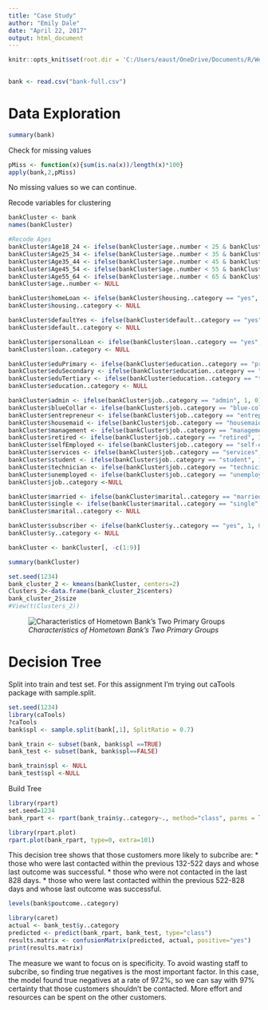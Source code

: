```yaml
---
title: "Case Study"
author: "Emily Dale"
date: "April 22, 2017"
output: html_document
---
```


```r
knitr::opts_knit$set(root.dir = 'C:/Users/eaust/OneDrive/Documents/R/Week6/data')
 
```

```r
bank <- read.csv("bank-full.csv")
```

# Data Exploration

```r
summary(bank)
```

Check for missing values
```r
pMiss <- function(x){sum(is.na(x))/length(x)*100}
apply(bank,2,pMiss)

```
No missing values so we can continue.

Recode variables for clustering

```r
bankCluster <- bank
names(bankCluster)
```

```r
#Recode Ages
bankCluster$Age18_24 <- ifelse(bankCluster$age..number < 25 & bankCluster$age..number >= 18, 1, 0)
bankCluster$Age25_34 <- ifelse(bankCluster$age..number < 35 & bankCluster$age..number >= 25, 1, 0)
bankCluster$Age35_44 <- ifelse(bankCluster$age..number < 45 & bankCluster$age..number >= 35, 1, 0)
bankCluster$Age45_54 <- ifelse(bankCluster$age..number < 55 & bankCluster$age..number >= 45, 1, 0)
bankCluster$Age55_64 <- ifelse(bankCluster$age..number < 65 & bankCluster$age..number >= 55, 1, 0)
bankCluster$age..number <- NULL
```

```r
bankCluster$homeLoan <- ifelse(bankCluster$housing..category == "yes", 1, 0)
bankCluster$housing..category <- NULL
```

```r
bankCluster$defaultYes <- ifelse(bankCluster$default..category == "yes", 1, 0)
bankCluster$default..category <- NULL
```

```r
bankCluster$personalLoan <- ifelse(bankCluster$loan..category == "yes", 1, 0)
bankCluster$loan..category <- NULL
```


```r
bankCluster$eduPrimary <- ifelse(bankCluster$education..category == "primary", 1, 0)
bankCluster$eduSecondary <- ifelse(bankCluster$education..category == "secondary", 1, 0)
bankCluster$eduTertiary <- ifelse(bankCluster$education..category == "tertiary", 1, 0)
bankCluster$education..category <- NULL
```

```r
bankCluster$admin <- ifelse(bankCluster$job..category == "admin", 1, 0)
bankCluster$blueCollar <- ifelse(bankCluster$job..category == "blue-collar", 1, 0)
bankCluster$entrepreneur <- ifelse(bankCluster$job..category == "entrepreneur",1, 0)
bankCluster$housemaid <- ifelse(bankCluster$job..category == "housemaid", 1, 0)
bankCluster$management <- ifelse(bankCluster$job..category == "management", 1, 0)
bankCluster$retired <- ifelse(bankCluster$job..category == "retired", 1, 0)
bankCluster$selfEmployed <- ifelse(bankCluster$job..category == "self-employed", 1, 0)
bankCluster$services <- ifelse(bankCluster$job..category == "services", 1, 0)
bankCluster$student <- ifelse(bankCluster$job..category == "student", 1, 0)
bankCluster$technician <- ifelse(bankCluster$job..category == "technician", 1, 0)
bankCluster$unemployed <- ifelse(bankCluster$job..category == "unemployed", 1, 0)
bankCluster$job..category <-NULL
```

```r
bankCluster$married <- ifelse(bankCluster$marital..category == "married", 1, 0)
bankCluster$single <- ifelse(bankCluster$marital..category == "single", 1, 0)
bankCluster$marital..category <- NULL
```

```r
bankCluster$subscriber <- ifelse(bankCluster$y..category == "yes", 1, 0)
bankCluster$y..category <- NULL
```

```r
bankCluster <- bankCluster[, -c(1:9)]
```

```r
summary(bankCluster)
```

```r
set.seed(1234)
bank_cluster_2 <- kmeans(bankCluster, centers=2) 
Clusters_2<-data.frame(bank_cluster_2$centers)
bank_cluster_2$size
#View(t(Clusters_2))
```


![      *Characteristics of Hometown Bank's Two Primary Groups*](C:/Users/eaust/OneDrive/Documents/R/Week6/data/Clusters.png) 

# Decision Tree

Split into train and test set. For this assignment I'm trying out caTools package with sample.split.
```r
set.seed(1234)
library(caTools)
?caTools
bank$spl <- sample.split(bank[,1], SplitRatio = 0.7)
```

```r
bank_train <- subset(bank, bank$spl ==TRUE)
bank_test <- subset(bank, bank$spl==FALSE)
```

```r
bank_train$spl <- NULL
bank_test$spl <-NULL
```

Build Tree

```r
library(rpart)
set.seed=1234
bank_rpart <- rpart(bank_train$y..category~., method="class", parms = list(split="gini"), data=bank_train)
```

```r
library(rpart.plot)
rpart.plot(bank_rpart, type=0, extra=101)
```
This decision tree shows that those customers more likely to subcribe are:
* those who were last contacted within the previous 132-522 days and whose last outcome was successful.
* those who were not contacted in the last 828 days.
* those who were last contacted within the previous 522-828 days and whose last outcome was successful.
```r
levels(bank$poutcome..category)
```


```r
library(caret)
actual <- bank_test$y..category
predicted <- predict(bank_rpart, bank_test, type="class")
results.matrix <- confusionMatrix(predicted, actual, positive="yes")
print(results.matrix)
```

The measure we want to focus on is specificity. To avoid wasting staff to subcribe, so finding true negatives is the most important factor. In this case, the model found true negatives at a rate of 97.2%, so we can say with 97% certainty that those customers shouldn't be contacted. More effort and resources can be spent on the other customers. 







